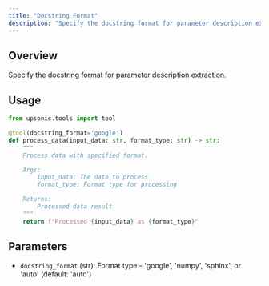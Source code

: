 ```yaml
---
title: "Docstring Format"
description: "Specify the docstring format for parameter description extraction"
---
```


## Overview

Specify the docstring format for parameter description extraction.

## Usage

```python
from upsonic.tools import tool

@tool(docstring_format='google')
def process_data(input_data: str, format_type: str) -> str:
    """
    Process data with specified format.

    Args:
        input_data: The data to process
        format_type: Format type for processing

    Returns:
        Processed data result
    """
    return f"Processed {input_data} as {format_type}"
```

## Parameters

- `docstring_format` (str): Format type - 'google', 'numpy', 'sphinx', or 'auto' (default: 'auto')
